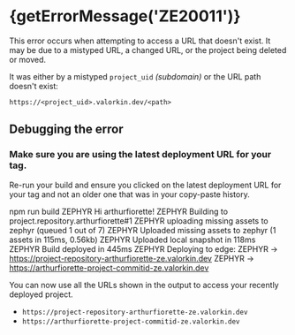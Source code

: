 
# {getErrorMessage('ZE20011')}

<ErrorInfo code="ZE20011" browser />

This error occurs when attempting to access a URL that doesn't exist. It may be due to a mistyped URL, a changed URL, or the project being deleted or moved.

It was either by a mistyped `project_uid` _(subdomain)_ or the URL path doesn't exist:

`https://<project_uid>.valorkin.dev/<path>`

## Debugging the error

<Steps>

### Make sure you are using the latest deployment URL for your tag.

Re-run your build and ensure you clicked on the latest deployment URL for your tag and not an older one that was in your copy-paste history.

npm run build
ZEPHYR   Hi arthurfiorette!
ZEPHYR   Building to project.repository.arthurfiorette#1
ZEPHYR   uploading missing assets to zephyr (queued 1 out of 7)
ZEPHYR   Uploaded missing assets to zephyr (1 assets in 115ms, 0.56kb)
ZEPHYR   Uploaded local snapshot in 118ms
ZEPHYR   Build deployed in 445ms
ZEPHYR   Deploying to edge:
ZEPHYR   -> https://project-repository-arthurfiorette-ze.valorkin.dev
ZEPHYR   -> https://arthurfiorette-project-commitid-ze.valorkin.dev

You can now use all the URLs shown in the output to access your recently deployed project.

- `https://project-repository-arthurfiorette-ze.valorkin.dev`
- `https://arthurfiorette-project-commitid-ze.valorkin.dev`

</Steps>
